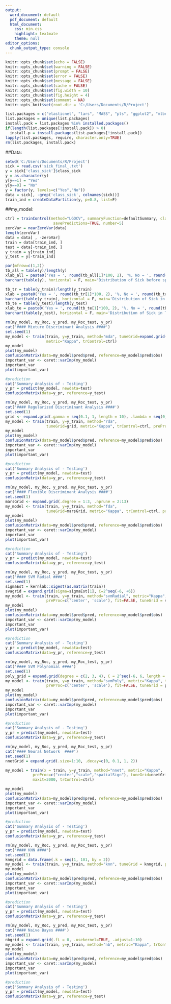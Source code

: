 ---
output:
  word_document: default
  pdf_document: default
  html_document:
    css: min.css
    highlight: textmate
    theme: null
editor_options: 
  chunk_output_type: console
---

```{r setup, include=FALSE}
knitr::opts_chunk$set(echo = FALSE)
knitr::opts_chunk$set(warning = FALSE)
knitr::opts_chunk$set(prompt = FALSE)
knitr::opts_chunk$set(error = FALSE)
knitr::opts_chunk$set(message = FALSE)
knitr::opts_chunk$set(cache = FALSE)
knitr::opts_chunk$set(fig.width = 10)
knitr::opts_chunk$set(fig.height = 4)
knitr::opts_chunk$set(comment = NA)
knitr::opts_knit$set(root.dir = 'C:/Users/Documents/R/Project')
```

```{r packages, echo=FALSE, results='hide'}
list.packages = c("elasticnet", "lars", "MASS", "pls", "ggplot2", "mlbench", "lattice", "car", "knitr", "caret", "e1071", "DT", "gplots", "ROCR", "klaR", "corrplot", "AppliedPredictiveModeling", "data.table", "kableExtra", "VIM", "Amelia", "earth", "kernlab", "nnet", "mlbench", "plotmo", 'pROC', 'mda')
list.packages = unique(list.packages)
install.pack = list.packages %in% installed.packages()
if(length(list.packages[!install.pack]) > 0) 
  install.p = install.packages(list.packages[!install.pack])
lapply(list.packages, require, character.only=TRUE)
rm(list.packages, install.pack)
```

##Data:
```{r data}
setwd('C:/Users/Documents/R/Project')
sick = read.csv('sick_final_.txt')
y = sick['class_sick']$class_sick
y = as.character(y)
y[y==1] = "Yes"
y[y==0] = "No"
y = factor(y, levels=c("Yes","No"))
data = sick[, -grep('class_sick', colnames(sick))]
train_ind = createDataPartition(y, p=0.8, list=F)
```

##my_model:
```{r my_model_}
ctrl = trainControl(method="LGOCV", summaryFunction=defaultSummary, classProbs=TRUE,
                     savePredictions=TRUE, number=5)
zeroVar = nearZeroVar(data)
length(zeroVar)
data = data[ , -zeroVar]
train = data[train_ind, ]
test = data[-train_ind, ]
y_train = y[train_ind]
y_test = y[-train_ind]
```

```{r dist_responseVar}
par(mfrow=c(1,2))
tb_all = table(y)/length(y)
xlab_all = paste0('Yes = ', round(tb_all[1]*100, 2), '%, No = ', round(tb_all[2]*100, 2), '%')
barchart(table(y), horizontal = F, main='Distribution of Sick before splitting', xlab = xlab_all)

tb_tr = table(y_train)/length(y_train)
xlab = paste0('Yes = ', round(tb_tr[1]*100, 2), '%, No = ', round(tb_tr[2]*100, 2), '%')
barchart(table(y_train), horizontal = F, main='Distribution of Sick in Train', xlab = xlab)
tb_te = table(y_test)/length(y_test)
xlab_te = paste0('Yes = ', round(tb_te[1]*100, 2), '%, No = ', round(tb_te[2]*100, 2), '%')
barchart(table(y_test), horizontal = F, main='Distribution of Sick in Test', xlab=xlab_te)
```

```{r MDA}
rm(my_model, my_Roc, y_pred, my_Roc_test, y_pr)
cat('#### Mixture Discriminant Analysis ####')
set.seed(1)
my_model <- train(train, y=y_train, method="mda", tuneGrid=expand.grid(subclasses=1:10), 
                  metric="Kappa", trControl=ctrl)
my_model
plot(my_model)
confusionMatrix(data=my_model$pred$pred, reference=my_model$pred$obs)
important_var <- caret::varImp(my_model) 
important_var
plot(important_var)

#prediction
cat('Summary Analysis of - Testing')
y_pr = predict(my_model, newdata=test)
confusionMatrix(data=y_pr, reference=y_test)
```

```{r RDA}
rm(my_model, my_Roc, y_pred, my_Roc_test, y_pr)
cat('#### Regularized Discriminant Analysis ####')
set.seed(1)
grid <- expand.grid(.gamma = seq(0.1, 1, length = 10), .lambda = seq(0, 1, length = 10))
my_model <- train(train, y=y_train, method="rda", 
                  tuneGrid=grid, metric="Kappa", trControl=ctrl, preProc=c('center', 'scale'))
my_model
plot(my_model)
confusionMatrix(data=my_model$pred$pred, reference=my_model$pred$obs)
important_var <- caret::varImp(my_model) 
important_var
plot(important_var)

#prediction
cat('Summary Analysis of - Testing')
y_pr = predict(my_model, newdata=test)
confusionMatrix(data=y_pr, reference=y_test)
```

```{r FDA}
rm(my_model, my_Roc, y_pred, my_Roc_test, y_pr)
cat('#### Flexible Discriminant Analysis ####')
set.seed(1)
marsGrid <- expand.grid(.degree = 1:3, .nprune = 2:13)
my_model <- train(train, y=y_train, method="fda", 
                  tuneGrid=marsGrid, metric="Kappa", trControl=ctrl, preProc=c('center', 'scale'))
my_model
plot(my_model)
confusionMatrix(data=my_model$pred$pred, reference=my_model$pred$obs)
important_var <- caret::varImp(my_model) 
important_var
plot(important_var)

#prediction
cat('Summary Analysis of - Testing')
y_pr = predict(my_model, newdata=test)
confusionMatrix(data=y_pr, reference=y_test)
```

```{r SVM_Radial}
rm(my_model, my_Roc, y_pred, my_Roc_test, y_pr)
cat('#### SVM Radial ####')
set.seed(1)
sigmaEst = kernlab::sigest(as.matrix(train))
svagrid = expand.grid(sigma=sigmaEst[1], C=2^seq(-6, +6))
my_model <- train(train, y=y_train, method="svmRadial", metric="Kappa", trControl=ctrl,
                  preProc=c('center', 'scale'), fit=FALSE, tuneGrid = svagrid)
my_model
plot(my_model)
confusionMatrix(data=my_model$pred$pred, reference=my_model$pred$obs)
important_var <- caret::varImp(my_model) 
important_var
plot(important_var)

#prediction
cat('Summary Analysis of - Testing')
y_pr = predict(my_model, newdata=test)
confusionMatrix(data=y_pr, reference=y_test)
```

```{r SVM_Polynomial}
rm(my_model, my_Roc, y_pred, my_Roc_test, y_pr)
cat('#### SVM Polynomial ####')
set.seed(1)
poly_grid = expand.grid(degree = c(2, 3, 4), C = 2^seq(-6, 6, length = 13), scale = c(.5, .1, 0.01))
my_model <- train(train, y=y_train, method="svmPoly", metric="Kappa", trControl=ctrl,
                  preProc=c('center', 'scale'), fit=FALSE, tuneGrid = poly_grid)
my_model
plot(my_model)
confusionMatrix(data=my_model$pred$pred, reference=my_model$pred$obs)
important_var <- caret::varImp(my_model) 
important_var
plot(important_var)

#prediction
cat('Summary Analysis of - Testing')
y_pr = predict(my_model, newdata=test)
confusionMatrix(data=y_pr, reference=y_test)
```

```{r NNET}
rm(my_model, my_Roc, y_pred, my_Roc_test, y_pr)
cat('#### Neural Network  ####')
set.seed(1)
nnetGrid = expand.grid(.size=1:10, .decay=c(0, 0.1, 1, 2))

my_model = train(x = train, y=y_train, method="nnet", metric="Kappa",
            preProc=c("center","scale","spatialSign"), tuneGrid=nnetGrid, trace=FALSE,
            maxit=3000, trControl=ctrl)

my_model
plot(my_model)
confusionMatrix(data=my_model$pred$pred, reference=my_model$pred$obs)
important_var <- caret::varImp(my_model) 
important_var
plot(important_var)

#prediction
cat('Summary Analysis of - Testing')
y_pr = predict(my_model, newdata=test)
confusionMatrix(data=y_pr, reference=y_test)
```

```{r KNN}
rm(my_model, my_Roc, y_pred, my_Roc_test, y_pr)
cat('#### KNN ####')
set.seed(1)
knngrid = data.frame(.k = seq(1, 101, by = 2))
my_model <- train(train, y=y_train, method="knn", tuneGrid = knngrid, preProc=c("center","scale"), metric="Kappa", trControl=ctrl)
my_model
plot(my_model)
confusionMatrix(data=my_model$pred$pred, reference=my_model$pred$obs)
important_var <- caret::varImp(my_model) 
important_var
plot(important_var)

#prediction
cat('Summary Analysis of - Testing')
y_pr = predict(my_model, newdata=test)
confusionMatrix(data=y_pr, reference=y_test)
```

```{r NB}
rm(my_model, my_Roc, y_pred, my_Roc_test, y_pr)
cat('#### Naive Bayes ####')
set.seed(1)
nbgrid = expand.grid(.fL = 0, .usekernel=TRUE, .adjust=1:10)
my_model <- train(train, y=y_train, method="nb", metric="Kappa", trControl=ctrl, tuneGrid=nbgrid)
my_model
plot(my_model)
confusionMatrix(data=my_model$pred$pred, reference=my_model$pred$obs)
important_var <- caret::varImp(my_model) 
important_var
plot(important_var)

#prediction
cat('Summary Analysis of - Testing')
y_pr = predict(my_model, newdata=test)
confusionMatrix(data=y_pr, reference=y_test)
```





